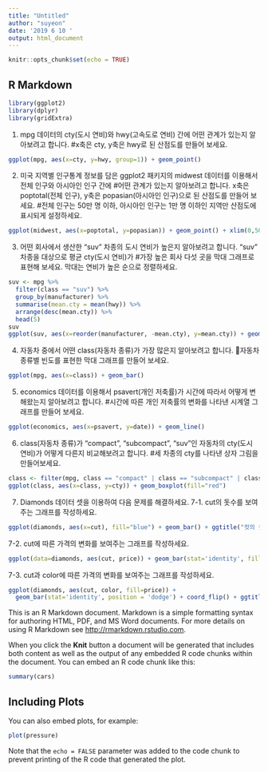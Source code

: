 ```yaml
---
title: "Untitled"
author: "suyeon"
date: '2019 6 10 '
output: html_document
---
```


```r
knitr::opts_chunk$set(echo = TRUE)
```

## R Markdown
```r
library(ggplot2)
library(dplyr)
library(gridExtra)
```

1. mpg 데이터의 cty(도시 연비)와 hwy(고속도로 연비) 간에 어떤 관계가 있는지 알아보려고 합니다.
#x축은 cty, y축은 hwy로 된 산점도를 만들어 보세요.
```r
ggplot(mpg, aes(x=cty, y=hwy, group=1)) + geom_point()
```

2. 미국 지역별 인구통계 정보를 담은 ggplot2 패키지의 midwest 데이터를 이용해서 전체 인구와 아시아인 인구 간에 
#어떤 관계가 있는지 알아보려고 합니다. x축은 poptotal(전체 인구), y축은 popasian(아시아인 인구)으로 된 산점도를 만들어 보세요. 
#전체 인구는 50만 명 이하, 아시아인 인구는 1만 명 이하인 지역만 산점도에 표시되게 설정하세요.
```r
ggplot(midwest, aes(x=poptotal, y=popasian)) + geom_point() + xlim(0,500000) + ylim(0,10000)
```

3. 어떤 회사에서 생산한 "suv" 차종의 도시 연비가 높은지 알아보려고 합니다. "suv" 차종을 대상으로 평균 cty(도시 연비)가 
#가장 높은 회사 다섯 곳을 막대 그래프로 표현해 보세요. 막대는 연비가 높은 순으로 정렬하세요. 
```r
suv <- mpg %>% 
  filter(class == "suv") %>% 
  group_by(manufacturer) %>% 
  summarise(mean.cty = mean(hwy)) %>% 
  arrange(desc(mean.cty)) %>% 
  head(5)
suv
ggplot(suv, aes(x=reorder(manufacturer, -mean.cty), y=mean.cty)) + geom_col()
```

4. 자동차 중에서 어떤 class(자동차 종류)가 가장 많은지 알아보려고 합니다. 자동차 종류별 빈도를 표현한 막대 그래프를 만들어 보세요.
```r
ggplot(mpg, aes(x=class)) + geom_bar()
```

5. economics 데이터를 이용해서 psavert(개인 저축률)가 시간에 따라서 어떻게 변해왔는지 알아보려고 합니다. 
#시간에 따른 개인 저축률의 변화를 나타낸 시계열 그래프를 만들어 보세요.
```r
ggplot(economics, aes(x=psavert, y=date)) + geom_line()
```

6. class(자동차 종류)가 "compact", "subcompact", "suv"인 자동차의 cty(도시 연비)가 어떻게 다른지 비교해보려고 합니다. 
#세 차종의 cty를 나타낸 상자 그림을 만들어보세요.
```r
class <- filter(mpg, class == "compact" | class == "subcompact" | class == "suv")
ggplot(class, aes(x=class, y=cty)) + geom_boxplot(fill="red")

```

7. Diamonds 데이터 셋을 이용하여 다음 문제를 해결하세요.
7-1. cut의 돗수를 보여주는 그래프를 작성하세요.
```r
ggplot(diamonds, aes(x=cut), fill="blue") + geom_bar() + ggtitle("컷의 돗수")
```

7-2. cut에 따른 가격의 변화를 보여주는 그래프를 작성하세요.
```r
ggplot(data=diamonds, aes(cut, price)) + geom_bar(stat='identity', fill="pink") + ggtitle("컷에 따른 가격변화")
```

7-3. cut과 color에 따른 가격의 변화를 보여주는 그래프를 작성하세요.
```r
ggplot(diamonds, aes(cut, color, fill=price)) + 
  geom_bar(stat='identity', position = 'dodge') + coord_flip() + ggtitle("컷과 컬러에 따른 가격변화")
```


This is an R Markdown document. Markdown is a simple formatting syntax for authoring HTML, PDF, and MS Word documents. For more details on using R Markdown see <http://rmarkdown.rstudio.com>.

When you click the **Knit** button a document will be generated that includes both content as well as the output of any embedded R code chunks within the document. You can embed an R code chunk like this:

```r
summary(cars)
```

## Including Plots

You can also embed plots, for example:

```r
plot(pressure)
```

Note that the `echo = FALSE` parameter was added to the code chunk to prevent printing of the R code that generated the plot.
